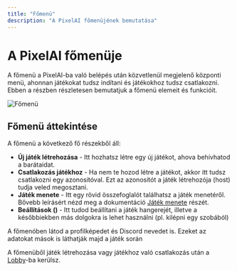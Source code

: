 ```yaml
---
title: "Főmenü"
description: "A PixelAI főmenüjének bemutatása"
---
```


# A PixelAI főmenüje

A főmenü a PixelAI-ba való belépés után közvetlenül megjelenő központi menü, ahonnan játékokat tudsz indítani és játékokhoz tudsz csatlakozni. Ebben a részben részletesen bemutatjuk a főmenü elemeit és funkcióit.

![Főmenü](/images/fomenu.png)

## Főmenü áttekintése

A főmenü a következő fő részekből áll:

- **Új játék létrehozása** - Itt hozhatsz létre egy új játékot, ahova behívhatod a barátaidat.
- **Csatlakozás játékhoz** - Ha nem te hozod létre a játékot, akkor itt tudsz csatlakozni egy azonosítóval. Ezt az azonosítót a játék létrehozója (host) tudja veled megosztani.
- **Játék menete** - Itt egy rövid összefoglalót találhatsz a játék menetéről. Bővebb leírásért nézd meg a dokumentáció [Játék menete](/PixelAI/jatek-menete/jatek-menete) részét.
- **Beállítások (**<Icon icon="gear-complex" color="#ffffff" />**)** - Itt tudod beállítani a játék hangerejét, illetve a későbbiekben más dolgokra is lehet használni (pl. kilépni egy szobából)

<Tip>
  A főmenóben látod a profilképedet és Discord nevedet is. Ezeket az adatokat mások is láthatják majd a játék során
</Tip>

A főmenüből játék létrehozása vagy játékhoz való csatlakozás után a [Lobby](/PixelAI/jatek-menete/lobby)-ba kerülsz.